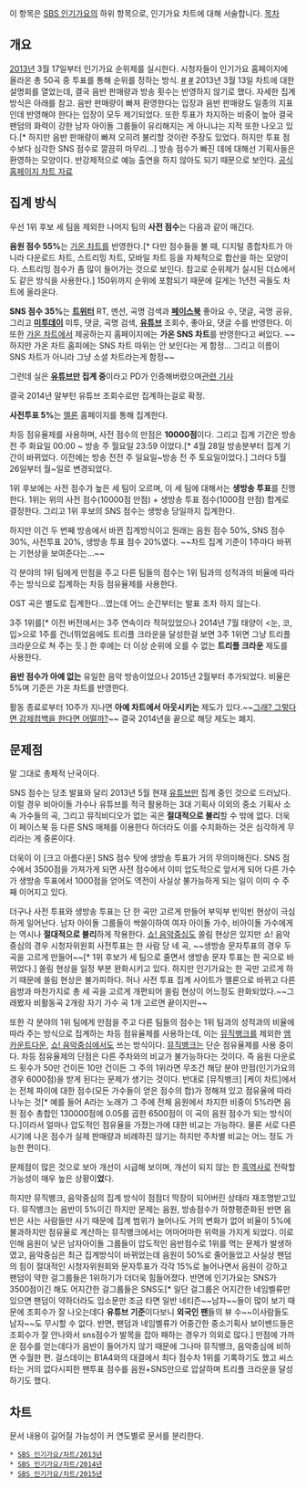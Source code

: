 이 항목은 [[SBS 인기가요]]의 하위 항목으로, 인기가요 차트에 대해 서술합니다.
[[목차]]
== 개요 ==
[[2013년]] 3월 17일부터 인기가요 순위제를 실시한다. 시청자들이 인기가요 홈페이지에 올라온 총 50곡 중 투표를 통해 순위를 정하는 방식. [http://media.daum.net/culture/art/newsview?newsid=20130303173308241 #] [http://media.daum.net/entertain/enews/view?newsid=20130303163812175 #] 2013년 3월 13일 차트에 대한 설명회를 열었는데, 결국 음반 판매량과 방송 횟수는 반영하지 않기로 했다. 자세한 집계 방식은 아래를 참고. 음반 판매량이 빠져 환영한다는 입장과 음반 판매량도 일종의 지표인데 반영해야 한다는 입장이 모두 제기되었다. 또한 투표가 차지하는 비중이 높아 결국 팬덤의 화력이 강한 남자 아이돌 그룹들이 유리해지는 게 아니냐는 지적 또한 나오고 있다.[* 하지만 음반 판매량이 빠져 오히려 불리할 것이란 주장도 있었다. 하지만 투표 점수보다 심각한 SNS 점수로 깔끔히 마무리...] 방송 점수가 빠진 데에 대해선 기획사들은 환영하는 모양이다. 반강제적으로 예능 출연을 하지 않아도 되기 때문으로 보인다. [http://gayo.sbs.co.kr/gayo_chart_rankList.jsp 공식 홈페이지 차트 자료]

== 집계 방식 ==
우선 1위 후보 세 팀을 제외한 나머지 팀의 '''사전 점수'''는 다음과 같이 매긴다.

'''음원 점수 55%'''는 [[가온 차트]]를 반영한다.[* 다만 점수들을 볼 때, 디지털 종합차트가 아니라 다운로드 차트, 스트리밍 차트, 모바일 차트 등을 자체적으로 합산을 하는 모양이다. 스트리밍 점수가 좀 많이 들어가는 것으로 보인다. 참고로 순위제가 실시된 더쇼에서도 같은 방식을 사용한다.] 150위까지 순위에 포함되기 때문에 길게는 1년전 곡들도 차트에 올라온다.

'''SNS 점수 35%'''는 '''[[트위터]]''' RT, 멘션, 곡명 검색과 '''[[페이스북]]''' 좋아요 수, 댓글, 곡명 공유, 그리고 '''[[미투데이]]''' 미투, 댓글, 곡명 검색, '''[[유튜브]]''' 조회수, 좋아요, 댓글 수를 반영한다. 이 또한 [[가온 차트]]에서 제공하는지 홈페이지에는 '''가온 SNS 차트'''를 반영한다고 써있다. ~~하지만 가온 차트 홈피에는 SNS 차트 따위는 안 보인다는 게 함정... 그리고 이름이 SNS 차트가 아니라 그냥 소셜 차트라는게 함정~~

그런데 실은 '''[[유튜브]]만 집계 중'''이라고 PD가 인증해버렸으며[http://media.daum.net/entertain/enews/view?newsid=20130430154718616 관련 기사]

결국 2014년 말부턴 유튜브 조회수로만 집계하는걸로 확정.

'''사전투표 5%'''는 [[멜론]] 홈페이지를 통해 집계한다.

차등 점유율제를 사용하며, 사전 점수의 만점은 '''10000점'''이다. 그리고 집계 기간은 방송 전 주 화요일 00:00 ~ 방송 주 월요일 23:59 이었다.[* 4월 28일 방송분부터 집계 기간이 바뀌었다. 이전에는 방송 전전 주 일요일~방송 전 주 토요일이었다.] 그러다 5월 26일부터 월~일로 변경되었다.

1위 후보에는 사전 점수가 높은 세 팀이 오르며, 이 세 팀에 대해서는 '''생방송 투표'''를 진행한다. 1위는 위의 사전 점수(10000점 만점) + 생방송 투표 점수(1000점 만점) 합계로 결정한다. 그리고 1위 후보의 SNS 점수는 생방송 당일까지 집계한다.

하지만 이건 두 번째 방송에서 바뀐 집계방식이고
원래는 음원 점수 50%, SNS 점수 30%, 사전투표 20%, 생방송 투표 점수 20%였다. ~~차트 집계 기준이 1주마다 바뀌는 기현상을 보여준다는...~~

각 분야의 1위 팀에게 만점을 주고 다른 팀들의 점수는 1위 팀과의 성적과의 비율에 따라 주는 방식으로 집계하는 차등 점유율제를 사용한다.

OST 곡은 별도로 집계한다...였는데 어느 순간부터는 발표 조차 하지 않는다.

3주 1위를[* 이전 버전에서는 3주 연속이라 적혀있었으나 2014년 7월 태양이 <눈, 코, 입>으로 1주를 건너뛰었음에도 트리플 크라운을 달성한걸 보면 3주 1위면 그냥 트리플 크라운으로 쳐 주는 듯.] 한 후에는 더 이상 순위에 오를 수 없는 '''트리플 크라운''' 제도를 사용한다.

'''음반 점수가 아예 없는''' 유일한 음악 방송이었으나 2015년 2월부터 추가되었다. 비율은 5%며 기준은 가온 차트를 반영한다.

활동 종료로부터 10주가 지나면 '''아예 차트에서 아웃시키는''' 제도가 있다.~~[[EXID|그래? 그렇다면 강제컴백을 한다면 어떨까?]]~~ 결국 2014년을 끝으로 해당 제도는 폐지.
== 문제점 ==
말 그대로 총체적 난국이다. 

SNS 점수는 당초 발표와 달리 2013년 5월 현재 [[유튜브]]만 집계 중인 것으로 드러났다. 이럴 경우 비아이돌 가수나 유튜브를 적극 활용하는 3대 기획사 이외의 중소 기획사 소속 가수들의 곡, 그리고 뮤직비디오가 없는 곡은 '''절대적으로 불리'''할 수 밖에 없다. 더욱이 페이스북 등 다른 SNS 매체를 이용한다 하더라도 이를 수치화하는 것은 심각하게 무리라는 게 중론이다. 

더욱이 이 [크고 아름다운] SNS 점수 탓에 생방송 투표가 거의 무의미해진다. SNS 점수에서 3500점을 가져가게 되면 사전 점수에서 이미 압도적으로 앞서게 되어 다른 가수가 생방송 투표에서 1000점을 얻어도 역전이 사실상 불가능하게 되는 일이 이미 수 주 째 이어지고 있다.

더구나 사전 투표와 생방송 투표는 단 한 곡만 고르게 만들어 부익부 빈익빈 현상이 극심하게 일어난다. 남자 아이돌 그룹들이 싹쓸이하여 여자 아이돌 가수, 비아이돌 가수에게는 역시나 '''절대적으로 불리'''하게 작용한다. [[쇼! 음악중심]]도 쏠림 현상은 있지만 쇼! 음악중심의 경우 시청자위원회 사전투표는 한 사람 당 네 곡, ~~생방송 문자투표의 경우 두 곡을 고르게 만들어~~[* 1위 후보가 세 팀으로 줄면서 생방송 문자 투표는 한 곡으로 바뀌었다.] 쏠림 현상을 일정 부분 완화시키고 있다. 하지만 인기가요는 한 곡만 고르게 하기 때문에 쏠림 현상은 불가피하다. 
허나 사전 투표 집계 사이트가 멜론으로 바뀌고 다른 음방과 마찬가지로 총 세 곡을 고르게 개편되어 쏠림 현상이 어느정도 완화되었다.~~그래봤자 비활동곡 2개랑 자기 가수 곡 1개 고르면 끝이지만~~

또한 각 분야의 1위 팀에게 만점을 주고 다른 팀들의 점수는 1위 팀과의 성적과의 비율에 따라 주는 방식으로 집계하는 차등 점유율제를 사용하는데, 이는 [[뮤직뱅크]]를 제외한 [[엠 카운트다운]], [[쇼! 음악중심]]에서도 쓰는 방식이다. [[뮤직뱅크]]는 단순 점유율제를 사용 중이다. 차등 점유율제의 단점은 다른 주차와의 비교가 불가능하다는 것이다. 즉 음원 다운로드 횟수가 50만 건이든 10만 건이든 그 주의 1위라면 무조건 해당 분야 만점(인기가요의 경우 6000점)을 받게 된다는 문제가 생기는 것이다. 반대로 [뮤직뱅크] [케이 차트]에서는 전체 파이에 대한 점수(모든 가수들이 얻은 점수의 합)가 정해져 있고 점유율에 따라 나누는 것[* 예를 들어 A라는 노래가 그 주에 전체 음원에서 차지한 비중이 5%라면 음원 점수 총합인 130000점에 0.05를 곱한 6500점이 이 곡의 음원 점수가 되는 방식이다.]이라서 얼마나 압도적인 점유율을 가졌는가에 대한 비교는 가능하다. 물론 서로 다른 시기에 나온 점수가 실제 판매량과 비례하진 않기는 하지만 주차별 비교는 어느 정도 가능한 편이다.

문제점이 많은 것으로 보아 개선이 시급해 보이며, 개선이 되지 않는 한 [[흑역사]]로 전락할 가능성이 매우 높은 상황이'''었'''다.

하지만 뮤직뱅크, 음악중심의 집계 방식이 점점더 막장이 되어버린 상태라 재조명받고있다. 뮤직뱅크는 음반이 5%이긴 하지만 문제는 음원, 방송점수가 하향평준화된 반면 음반은 사는 사람들만 사기 때문에 집계 범위가 늘어나도 거의 변화가 없어 비율이 5%에 불과하지만 점유율로 계산하는 뮤직뱅크에서는 어마어마한 위력을 가지게 되었다. 이로 인해 음원이 낮은 남자아이돌 그룹들이 압도적인 음반점수로 1위를 먹는 문제가 발생하였고, 음악중심은 최근 집계방식이 바뀌었는데 음원이 50%로 줄어들었고 사실상 팬덤의 힘이 절대적인 시청자위원회와 문자투표가 각각 15%로 늘어나면서 음원이 강하고 팬덤이 약한 걸그룹들은 1위하기가 더더욱 힘들어졌다. 
반면에 인기가요는 SNS가 3500점이긴 해도 어지간한 걸그룹들은 SNS도[* 일단 걸그룹은 어지간한 네임벨류만 있으면 팬덤이 약하더라도 입소문만 조금 타면 일반 네티즌~~남자~~들이 많이 보기 때문에 조회수가 잘 나오는데다 '''유튜브 기준'''이다보니 '''외국인 팬'''들의 뷰 수~~이사람들도 남자~~도 무시할 수 없다. 반면, 팬덤과 네임벨류가 어중간한 중소기획사 보이밴드들은 조회수가 잘 안나와서 sns점수가 발목을 잡아 패하는 경우가 의외로 많다.] 만점에 가까운 점수를 얻는데다가 음반이 들어가지 않기 때문에 그나마 뮤직뱅크, 음악중심에 비하면 수월한 편. 걸스데이는 B1A4와의 대결에서 최다 점수차 1위를 기록하기도 했고 씨스타는 거의 없다시피한 팬투표 점수를 음원+SNS만으로 압살하며 트리플 크라운을 달성하기도 했다.
== 차트 ==
문서 내용이 길어질 가능성이 커 연도별로 문서를 분리한다.

 * [[SBS 인기가요/차트/2013년]]
 * [[SBS 인기가요/차트/2014년]]
 * [[SBS 인기가요/차트/2015년]]
